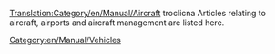 [[Translation:Category/en/Manual/Aircraft]]
troclicna
Articles relating to aircraft, airports and aircraft management are listed here.
[[Category:en/Manual/Vehicles]]